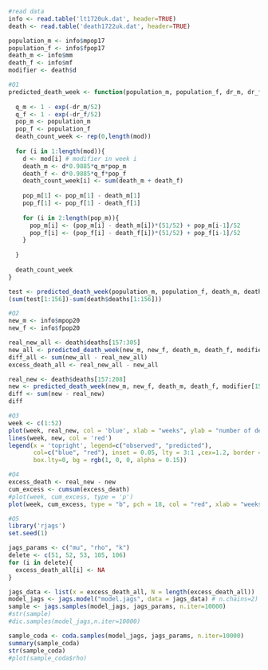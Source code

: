 ```r
#read data
info <- read.table('lt1720uk.dat', header=TRUE)
death <- read.table('death1722uk.dat', header=TRUE)

population_m <- info$mpop17
population_f <- info$fpop17
death_m <- info$mm
death_f <- info$mf
modifier <- death$d
```

```r
#Q1
predicted_death_week <- function(population_m, population_f, dr_m, dr_f, mod){
  
  q_m <- 1 - exp(-dr_m/52)
  q_f <- 1 - exp(-dr_f/52)
  pop_m <- population_m
  pop_f <- population_f
  death_count_week <- rep(0,length(mod)) 
  
  for (i in 1:length(mod)){
    d <- mod[i] # modifier in week i
    death_m <- d*0.9885*q_m*pop_m
    death_f <- d*0.9885*q_f*pop_f
    death_count_week[i] <- sum(death_m + death_f)
    
    pop_m[1] <- pop_m[1] - death_m[1]
    pop_f[1] <- pop_f[1] - death_f[1]
    
    for (i in 2:length(pop_m)){
      pop_m[i] <- (pop_m[i] - death_m[i])*(51/52) + pop_m[i-1]/52
      pop_f[i] <- (pop_f[i] - death_f[i])*(51/52) + pop_f[i-1]/52
    }
    
  }
  
  death_count_week 
}

```


```r
test <- predicted_death_week(population_m, population_f, death_m, death_f, modifier)
(sum(test[1:156])-sum(death$deaths[1:156]))
```

```r
#Q2
new_m <- info$mpop20
new_f <- info$fpop20

real_new_all <- death$deaths[157:305]
new_all <- predicted_death_week(new_m, new_f, death_m, death_f, modifier[157:305])
diff_all <- sum(new_all - real_new_all)
excess_death_all <- real_new_all - new_all

real_new <- death$deaths[157:208]
new <- predicted_death_week(new_m, new_f, death_m, death_f, modifier[157:208])
diff <- sum(new - real_new)
diff
```

```r
#Q3
week <- c(1:52)
plot(week, real_new, col = 'blue', xlab = "weeks", ylab = "number of death")
lines(week, new, col = 'red')
legend(x = 'topright', legend=c("observed", "predicted"),
       col=c("blue", "red"), inset = 0.05, lty = 3:1 ,cex=1.2, border = "black",
       box.lty=0, bg = rgb(1, 0, 0, alpha = 0.15))
```

```r
#Q4
excess_death <- real_new - new
cum_excess <- cumsum(excess_death)
#plot(week, cum_excess, type = 'p')
plot(week, cum_excess, type = "b", pch = 18, col = "red", xlab = "weeks", ylab = "excess death")
```

```r
#Q5
library('rjags')
set.seed(1)

jags_params <- c("mu", "rho", "k")
delete <- c(51, 52, 53, 105, 106)
for (i in delete){
  excess_death_all[i] <- NA
}

jags_data <- list(x = excess_death_all, N = length(excess_death_all))
model_jags <- jags.model("model.jags", data = jags_data) # n.chains=2)
sample <- jags.samples(model_jags, jags_params, n.iter=10000)
#str(sample)
#dic.samples(model_jags,n.iter=10000)
```

```r
sample_coda <- coda.samples(model_jags, jags_params, n.iter=10000)
summary(sample_coda)
str(sample_coda)
#plot(sample_coda$rho)
```

